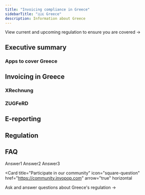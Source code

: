 ```yaml
---
title: "Invoicing compliance in Greece"
sidebarTitle: "🇬🇷 Greece"
description: Information about Greece
---
```


<Card title="Greece's invoicing e-regulation timeline" size="20" icon="timeline" href="greece-timeline" horizontal>
  View current and upcoming regulation to ensure you are covered →
</Card>

## Executive summary
### Apps to cover Greece
## Invoicing in Greece
### XRechnung
### ZUGFeRD
## E-reporting
## Regulation
## FAQ

<AccordionGroup>
  <Accordion title="Question1">
    Answer1
  </Accordion>
  <Accordion title="Question2">
    Answer2
  </Accordion>
  <Accordion title="Question3">
    Answer3
  </Accordion>
</AccordionGroup>

<Card title="Participate in our community"
  icon="square-question"
  href="https://community.invopop.com"
  arrow="true"
  horizontal
>
  Ask and answer questions about Greece's regulation →
</Card>


